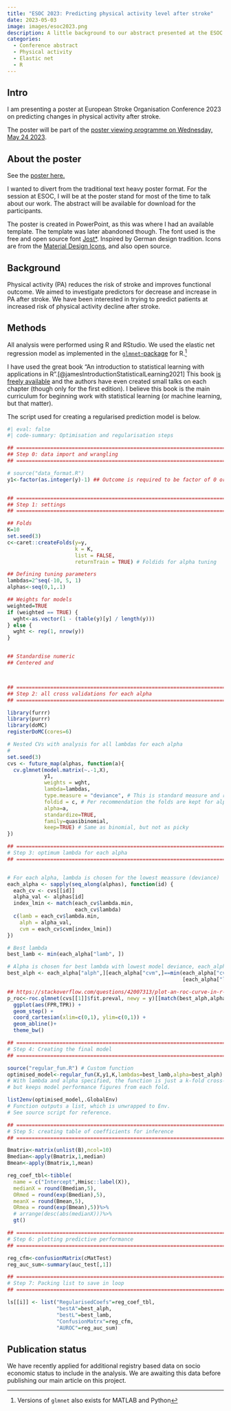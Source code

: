```yaml
---
title: "ESOC 2023: Predicting physical activity level after stroke"
date: 2023-05-03
image: images/esoc2023.png
description: A little background to our abstract presented at the ESOC 2023 conference in Munich. 
categories:
  - Conference abstract
  - Physical activity
  - Elastic net
  - R
---
```


## Intro

I am presenting a poster at European Stroke Organisation Conference 2023 on predicting changes in physical activity after stroke.

The poster will be part of the [poster viewing programme on Wednesday, May 24 2023](https://apps.congrex.com/esoc2023/en-GB/pag/faculty/1149907).

## About the poster

See the [poster here.](images/esoc2023poster.pdf)

I wanted to divert from the traditional text heavy poster format. For the session at ESOC, I will be at the poster stand for most of the time to talk about our work. The abstract will be available for download for the participants.

The poster is created in PowerPoint, as this was where I had an available template. The template was later abandoned though. The font used is the free and open source font [Jost\*](https://github.com/indestructible-type/Jost). Inspired by German design tradition. Icons are from the [Material Design Icons](https://pictogrammers.com/library/mdi/), and also open source.

## Background

Physical activity (PA) reduces the risk of stroke and improves functional outcome. We aimed to investigate predictors for decrease and increase in PA after stroke.
We have been interested in trying to predict patients at increased risk of physical activity decline after stroke.

## Methods

All analysis were performed using R and RStudio. We used the elastic net regression model as implemented in the [`glmnet`-package](https://glmnet.stanford.edu/articles/glmnet.html) for R.[^1]

[^1]: Versions of `glmnet` also exists for MATLAB and Python

I have used the great book "An introduction to statistical learning with applications in R".[@jamesIntroductionStatisticalLearning2021] This book [is freely available](https://hastie.su.domains/ISLR2/ISLRv2_website.pdf) and the authors have even created small talks on each chapter (though only for the first edition). I believe this book is the main curriculum for beginning work with statistical learning (or machine learning, but that matter).

The script used for creating a regularised prediction model is below.

```r
#| eval: false
#| code-summary: Optimisation and regularisation steps

## ====================================================================
## Step 0: data import and wrangling
## ====================================================================

# source("data_format.R")
y1<-factor(as.integer(y)-1) ## Outcome is required to be factor of 0 or 1.


## ====================================================================
## Step 1: settings
## ====================================================================

## Folds
K=10
set.seed(3)
c<-caret::createFolds(y=y, 
                      k = K, 
                      list = FALSE, 
                      returnTrain = TRUE) # Foldids for alpha tuning

## Defining tuning parameters
lambdas=2^seq(-10, 5, 1)
alphas<-seq(0,1,.1)

## Weights for models
weighted=TRUE
if (weighted == TRUE) {
  wght<-as.vector(1 - (table(y)[y] / length(y)))
} else {
  wght <- rep(1, nrow(y))
}


## Standardise numeric
## Centered and 



## ====================================================================
## Step 2: all cross validations for each alpha
## ====================================================================

library(furrr)
library(purrr)
library(doMC)
registerDoMC(cores=6)

# Nested CVs with analysis for all lambdas for each alpha
# 
set.seed(3)
cvs <- future_map(alphas, function(a){
  cv.glmnet(model.matrix(~.-1,X),
            y1,
            weights = wght,
            lambda=lambdas, 
            type.measure = "deviance", # This is standard measure and recommended for tuning
            foldid = c, # Per recommendation the folds are kept for alpha optimisation
            alpha=a,
            standardize=TRUE,
            family=quasibinomial,
            keep=TRUE) # Same as binomial, but not as picky
})

## ====================================================================
# Step 3: optimum lambda for each alpha
## ====================================================================


# For each alpha, lambda is chosen for the lowest meassure (deviance)
each_alpha <- sapply(seq_along(alphas), function(id) {
  each_cv <- cvs[[id]]
  alpha_val <- alphas[id]
  index_lmin <- match(each_cv$lambda.min, 
                      each_cv$lambda)
  c(lamb = each_cv$lambda.min, 
    alph = alpha_val,
    cvm = each_cv$cvm[index_lmin])
})

# Best lambda
best_lamb <- min(each_alpha["lamb", ])

# Alpha is chosen for best lambda with lowest model deviance, each_alpha["cvm",]
best_alph <- each_alpha["alph",][each_alpha["cvm",]==min(each_alpha["cvm",]
                                                         [each_alpha["lamb",] %in% best_lamb])]

## https://stackoverflow.com/questions/42007313/plot-an-roc-curve-in-r-with-ggplot2
p_roc<-roc.glmnet(cvs[[1]]$fit.preval, newy = y)[[match(best_alph,alphas)]]|> # Plots performance from model with best alpha
  ggplot(aes(FPR,TPR)) + 
  geom_step() +
  coord_cartesian(xlim=c(0,1), ylim=c(0,1)) +
  geom_abline()+
  theme_bw()

## ====================================================================
# Step 4: Creating the final model
## ====================================================================

source("regular_fun.R") # Custom function
optimised_model<-regular_fun(X,y1,K,lambdas=best_lamb,alpha=best_alph) 
# With lambda and alpha specified, the function is just a k-fold cross-validation wrapper, 
# but keeps model performance figures from each fold.

list2env(optimised_model,.GlobalEnv)
# Function outputs a list, which is unwrapped to Env.
# See source script for reference.

## ====================================================================
# Step 5: creating table of coefficients for inference
## ====================================================================

Bmatrix<-matrix(unlist(B),ncol=10)
Bmedian<-apply(Bmatrix,1,median)
Bmean<-apply(Bmatrix,1,mean)

reg_coef_tbl<-tibble(
  name = c("Intercept",Hmisc::label(X)),
  medianX = round(Bmedian,5),
  ORmed = round(exp(Bmedian),5),
  meanX = round(Bmean,5),
  ORmea = round(exp(Bmean),5))%>%
  # arrange(desc(abs(medianX)))%>%
  gt()

## ====================================================================
# Step 6: plotting predictive performance
## ====================================================================

reg_cfm<-confusionMatrix(cMatTest)
reg_auc_sum<-summary(auc_test[,1])

## ====================================================================
# Step 7: Packing list to save in loop
## ====================================================================

ls[[i]] <- list("RegularisedCoefs"=reg_coef_tbl,
                "bestA"=best_alph,
                "bestL"=best_lamb,
                "ConfusionMatrx"=reg_cfm,
                "AUROC"=reg_auc_sum)
```

## Publication status

We have recently applied for additional registry based data on socio economic status to include in the analysis. We are awaiting this data before publishing our main article on this project.
